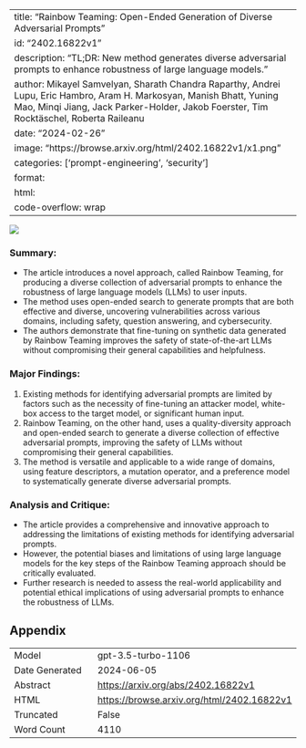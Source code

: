 
---
title: "Rainbow Teaming: Open-Ended Generation of Diverse Adversarial Prompts"
id: "2402.16822v1"
description: "TL;DR: New method generates diverse adversarial prompts to enhance robustness of large language models."
author: Mikayel Samvelyan, Sharath Chandra Raparthy, Andrei Lupu, Eric Hambro, Aram H. Markosyan, Manish Bhatt, Yuning Mao, Minqi Jiang, Jack Parker-Holder, Jakob Foerster, Tim Rocktäschel, Roberta Raileanu
date: "2024-02-26"
image: "https://browse.arxiv.org/html/2402.16822v1/x1.png"
categories: ['prompt-engineering', 'security']
format:
  html:
    code-overflow: wrap
---

![](https://browse.arxiv.org/html/2402.16822v1/x1.png)

### Summary:
- The article introduces a novel approach, called Rainbow Teaming, for producing a diverse collection of adversarial prompts to enhance the robustness of large language models (LLMs) to user inputs.
- The method uses open-ended search to generate prompts that are both effective and diverse, uncovering vulnerabilities across various domains, including safety, question answering, and cybersecurity.
- The authors demonstrate that fine-tuning on synthetic data generated by Rainbow Teaming improves the safety of state-of-the-art LLMs without compromising their general capabilities and helpfulness.

### Major Findings:
1. Existing methods for identifying adversarial prompts are limited by factors such as the necessity of fine-tuning an attacker model, white-box access to the target model, or significant human input.
2. Rainbow Teaming, on the other hand, uses a quality-diversity approach and open-ended search to generate a diverse collection of effective adversarial prompts, improving the safety of LLMs without compromising their general capabilities.
3. The method is versatile and applicable to a wide range of domains, using feature descriptors, a mutation operator, and a preference model to systematically generate diverse adversarial prompts.

### Analysis and Critique:
- The article provides a comprehensive and innovative approach to addressing the limitations of existing methods for identifying adversarial prompts.
- However, the potential biases and limitations of using large language models for the key steps of the Rainbow Teaming approach should be critically evaluated.
- Further research is needed to assess the real-world applicability and potential ethical implications of using adversarial prompts to enhance the robustness of LLMs.

## Appendix

|          |          |
|----------|----------|
| Model     | gpt-3.5-turbo-1106       |
| Date Generated     | 2024-06-05       |
| Abstract | [https://arxiv.org/abs/2402.16822v1](https://arxiv.org/abs/2402.16822v1)        |
| HTML     | [https://browse.arxiv.org/html/2402.16822v1](https://browse.arxiv.org/html/2402.16822v1)       |
| Truncated       | False       |
| Word Count       | 4110       |